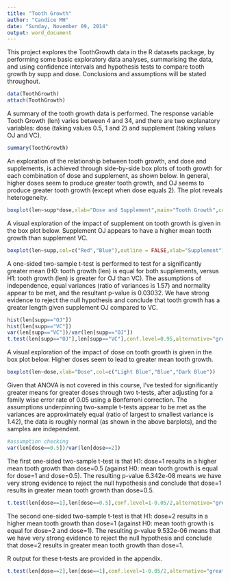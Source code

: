 ```yaml
---
title: "Tooth Growth"
author: "Candice MH"
date: "Sunday, November 09, 2014"
output: word_document
---
```

This project explores the ToothGrowth data in the R datasets package, by performing some basic exploratory data analyses, summarising the data, and using confidence intervals and hypothesis tests to compare tooth growth by supp and dose. Conclusions and assumptions will be stated throughout.

```r
data(ToothGrowth)
attach(ToothGrowth)
```

A summary of the tooth growth data is performed. The response variable Tooth Growth (len) varies between 4 and 34, and there are two explanatory variables: dose (taking values 0.5, 1 and 2) and supplement (taking values OJ and VC).

```r
summary(ToothGrowth)
```

An exploration of the relationship between tooth growth, and dose and supplements, is achieved through side-by-side box plots of tooth growth for each combination of dose and supplement, as shown below. In general, higher doses seem to produce greater tooth growth, and OJ seems to produce greater tooth growth (except when dose equals 2). The plot reveals heterogeneity.

```r
boxplot(len~supp*dose,xlab="Dose and Supplement",main="Tooth Growth",col=c("Red","Blue"))
```

A visual exploration of the impact of supplement on tooth growth is given in the box plot below. Supplement OJ appears to have a higher mean tooth growth than supplement VC.

```r
boxplot(len~supp,col=c("Red","Blue"),outline = FALSE,xlab="Supplement")
```

A one-sided two-sample t-test is performed to test for a significantly greater mean (H0: tooth growth (len) is equal for both supplements, versus H1: tooth growth (len) is greater for OJ than VC). The assumptions of independence, equal variances (ratio of variances is 1.57) and normality appear to be met, and the resultant p-value is 0.03032. We have strong evidence to reject the null hypothesis and conclude that tooth growth has a greater length given supplement OJ compared to VC.

```r
hist(len[supp=="OJ"])
hist(len[supp=="VC"])
var(len[supp=="VC"])/var(len[supp=="OJ"])
t.test(len[supp=="OJ"],len[supp=="VC"],conf.level=0.95,alternative="greater")
```

A visual exploration of the impact of dose on tooth growth is given in the box plot below. Higher doses seem to lead to greater mean tooth growth.

```r
boxplot(len~dose,xlab="Dose",col=c("Light Blue","Blue","Dark Blue"))
```

Given that ANOVA is not covered in this course, I've tested for significantly greater means for greater doses through two t-tests, after adjusting for a family wise error rate of 0.05 using a Bonferroni correction. The assumptions underpinning two-sample t-tests appear to be met as the variances are approximately equal (ratio of largest to smallest variance is 1.42), the data is roughly normal (as shown in the above barplots), and the samples are independent.

```r
#assumption checking
var(len[dose==0.5])/var(len[dose==2])
```

The first one-sided two-sample t-test is that H1: dose=1 results in a higher mean tooth growth than dose=0.5 (against H0: mean tooth growth is equal for dose=1 and dose=0.5). The resulting p-value 6.342e-08 means we have very strong evidence to  reject the null hypothesis and conclude that dose=1 results in greater mean tooth growth than dose=0.5.

```r
t.test(len[dose==1],len[dose==0.5],conf.level=1-0.05/2,alternative="greater")
```

The second one-sided two-sample t-test is that H1: dose=2 results in a higher mean tooth growth than dose=1 (against H0: mean tooth growth is equal for dose=2 and dose=1). The resulting p-value 9.532e-06 means that we have very strong evidence to reject the null hypothesis and conclude that dose=2 results in greater mean tooth growth than dose=1.

R output for these t-tests are provided in the appendix.

```r
t.test(len[dose==2],len[dose==1],conf.level=1-0.05/2,alternative="greater")
```